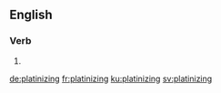 ==English==

===Verb===
{{head|en|present participle}}

# {{present participle of|platinize|lang=en|nocat=1}}

[[de:platinizing]]
[[fr:platinizing]]
[[ku:platinizing]]
[[sv:platinizing]]